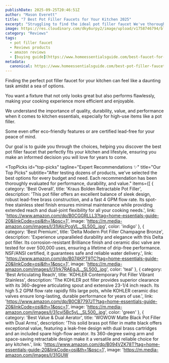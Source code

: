 ```yaml
---
publishDate: 2025-09-25T20:46:51Z
author: "Mason Everett"
title: "7 Best Pot Filler Faucets for Your Kitchen 2025"
excerpt: "Struggling to find the ideal pot filler faucet We've thoroughly tested and reviewed the top options to help you choose the perfect one for effortless cooking."
image: https://res.cloudinary.com/dky6urpy2/image/upload/v1758746794/blog_image_1758746794_bkzrbf.webp
category: "Reviews"
tags:
  - pot filler faucet
  - Reviews products
  - amazon reviews
  - [buying guide](https://www.homeessentialsguide.com/best-faucet-for-kitchen-sink)
metadata:
  canonical: https://www.homeessentialsguide.com/best-pot-filler-faucet
---
```



<p>Finding the perfect pot filler faucet for your kitchen can feel like a daunting task amidst a sea of options.</p>
<p>You want a fixture that not only looks great but also performs flawlessly, making your cooking experience more efficient and enjoyable.</p>
<p>We understand the importance of quality, durability, value, and performance when it comes to kitchen essentials, especially for high-use items like a pot filler.</p>
<p>Some even offer eco-friendly features or are certified lead-free for your peace of mind.</p>
<p>Our goal is to guide you through the choices, helping you discover the best pot filler faucet that perfectly fits your kitchen and lifestyle, ensuring you make an informed decision you will love for years to come.</p>

<TopPicks
  id="top-picks"
  tagline="Expert Recommendations ✨"
  title="Our Top Picks"
  subtitle="After testing dozens of products, we've selected the best options for every budget and need. Each recommendation has been thoroughly evaluated for performance, durability, and value."
  items={[
    {
      category: 'Best Overall',
      title: 'Kraus Bolden Retractable Pot Filler',
      description: 'This pot filler offers an excellent balance of sleek design, robust lead-free brass construction, and a fast 4 GPM flow rate. Its spot-free stainless steel finish ensures minimal maintenance while providing extended reach and dual-joint flexibility for all your cooking needs.',
      link: 'https://www.amazon.com/dp/B0CGGRLLL3?tag=home-essentials-guide-20&linkCode=osi&th=1&psc=1',
      image: 'https://m.media-amazon.com/images/I/31lAlcPcgVL._SL500_.jpg',
      color: 'indigo'
    },
    {
      category: 'Best Premium',
      title: 'Delta Modern Pot Filler Champagne Bronze',
      description: 'Experience unparalleled durability and elegance with this Delta pot filler. Its corrosion-resistant Brilliance finish and ceramic disc valve are tested for over 500,000 uses, ensuring a lifetime of drip-free performance. NSF/ANSI certified, it guarantees safe and reliable water delivery.',
      link: 'https://www.amazon.com/dp/B074KPT9TC?tag=home-essentials-guide-20&linkCode=osi&th=1&psc=1',
      image: 'https://m.media-amazon.com/images/I/31rk7RAEgJL._SL500_.jpg',
      color: 'teal'
    },
    {
      category: 'Best Articulating Reach',
      title: 'KOHLER Contemporary Pot Filler Vibrant Stainless',
      description: 'The KOHLER pot filler provides superior clearance with its 360-degree articulating spout and extensive 23-1/4 inch reach. Its high 5.2 GPM flow rate rapidly fills large pots, while KOHLER ceramic disc valves ensure long-lasting, durable performance for years of use.',
      link: 'https://www.amazon.com/dp/B0CB7797JT?tag=home-essentials-guide-20&linkCode=osi&th=1&psc=1',
      image: 'https://m.media-amazon.com/images/I/31cyi5Bc5yL._SL500_.jpg',
      color: 'green'
    },
    {
      category: 'Best Value & Dual Aerator',
      title: 'WOWOW Matte Black Pot Filler with Dual Arms',
      description: 'This solid brass pot filler in matte black offers exceptional value, featuring a leak-free design with dual brass cartridges and an included spare high-flow aerator. Its 360-degree swing arm and space-saving retractable design make it a versatile and reliable choice for any kitchen.',
      link: 'https://www.amazon.com/dp/B094VZK78T?tag=home-essentials-guide-20&linkCode=osi&th=1&psc=1',
      image: 'https://m.media-amazon.com/images/I/31GUW